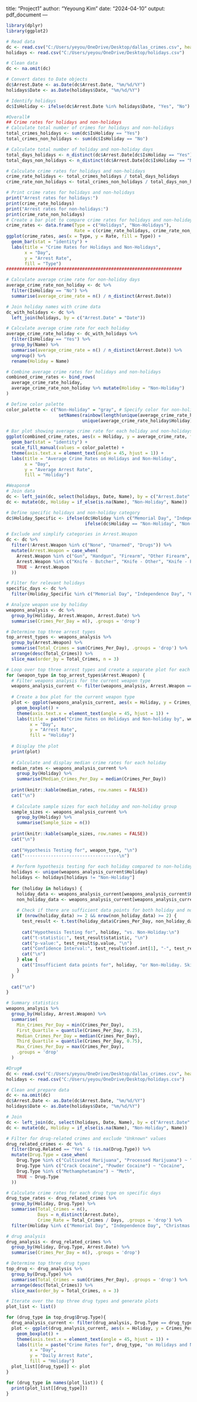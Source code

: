 title: "Project1"
author: "Yeyoung Kim"
date: "2024-04-10"
output: pdf_document
---

```{r 0}
library(dplyr)
library(ggplot2)

# Read data
dc <- read.csv("C:/Users/yeyou/OneDrive/Desktop/dallas_crimes.csv", header = TRUE, stringsAsFactors = FALSE)
holidays <- read.csv("C:/Users/yeyou/OneDrive/Desktop/holidays.csv")

# Clean data
dc <- na.omit(dc)

# Convert dates to Date objects
dc$Arrest.Date <- as.Date(dc$Arrest.Date, "%m/%d/%Y")
holidays$Date <- as.Date(holidays$Date, "%m/%d/%Y")

# Identify holidays
dc$IsHoliday <- ifelse(dc$Arrest.Date %in% holidays$Date, "Yes", "No")

```


```{r 1}
#Overall#
## Crime rates for holidays and non-holidays
# Calculate total number of crimes for holidays and non-holidays
total_crimes_holidays <- sum(dc$IsHoliday == "Yes")
total_crimes_non_holidays <- sum(dc$IsHoliday == "No")

# Calculate total number of holiday and non-holiday days
total_days_holidays <- n_distinct(dc$Arrest.Date[dc$IsHoliday == "Yes"])
total_days_non_holidays <- n_distinct(dc$Arrest.Date[dc$IsHoliday == "No"])

# Calculate crime rates for holidays and non-holidays
crime_rate_holidays <- total_crimes_holidays / total_days_holidays
crime_rate_non_holidays <- total_crimes_non_holidays / total_days_non_holidays

# Print crime rates for holidays and non-holidays
print("Arrest rates for holidays:")
print(crime_rate_holidays)
print("Arrest rates for non-holidays:")
print(crime_rate_non_holidays)
# Create a bar plot to compare crime rates for holidays and non-holidays
crime_rates <- data.frame(Type = c("Holidays", "Non-Holidays"),
                          Rate = c(crime_rate_holidays, crime_rate_non_holidays))
ggplot(crime_rates, aes(x = Type, y = Rate, fill = Type)) +
  geom_bar(stat = "identity") +
  labs(title = "Crime Rates for Holidays and Non-Holidays",
       x = "Day",
       y = "Arrest Rate",
       fill = "Type")
###################################################################

# Calculate average crime rate for non-holiday days
average_crime_rate_non_holiday <- dc %>%
  filter(IsHoliday == "No") %>%
  summarise(average_crime_rate = n() / n_distinct(Arrest.Date))

# Join holiday names with crime data
dc_with_holidays <- dc %>%
  left_join(holidays, by = c("Arrest.Date" = "Date"))

# Calculate average crime rate for each holiday
average_crime_rate_holiday <- dc_with_holidays %>%
  filter(IsHoliday == "Yes") %>%
  group_by(Name) %>%
  summarise(average_crime_rate = n() / n_distinct(Arrest.Date)) %>%
  ungroup() %>%
  rename(Holiday = Name)

# Combine average crime rates for holidays and non-holidays
combined_crime_rates <- bind_rows(
  average_crime_rate_holiday,
  average_crime_rate_non_holiday %>% mutate(Holiday = "Non-Holiday")
)

# Define color palette
color_palette <- c("Non-Holiday" = "gray", # Specify color for non-holiday
                    setNames(rainbow(length(unique(average_crime_rate_holiday$Holiday))), 
                             unique(average_crime_rate_holiday$Holiday))) # Assign unique colors to each holiday

# Bar plot showing average crime rate for each holiday and non-holidays
ggplot(combined_crime_rates, aes(x = Holiday, y = average_crime_rate, fill = Holiday)) +
  geom_bar(stat = "identity") +
  scale_fill_manual(values = color_palette) +
  theme(axis.text.x = element_text(angle = 45, hjust = 1)) +
  labs(title = "Average Crime Rates on Holidays and Non-Holiday",
       x = "Day",
       y = "Average Arrest Rate",
       fill = "Holiday")
```



```{r 2}
#Weapons#
# Join data
dc <- left_join(dc, select(holidays, Date, Name), by = c("Arrest.Date" = "Date"))
dc <- mutate(dc, Holiday = if_else(is.na(Name), "Non-Holiday", Name))

# Define specific holidays and non-holiday category
dc$Holiday_Specific <- ifelse(dc$Holiday %in% c("Memorial Day", "Independence Day", "Christmas Day"), dc$Holiday, 
                              ifelse(dc$Holiday == "Non-Holiday", "Non-Holiday", "Other Holiday"))

# Exclude and simplify categories in Arrest.Weapon
dc <- dc %>%
  filter(!Arrest.Weapon %in% c("None", "Unarmed", "Drugs")) %>%
  mutate(Arrest.Weapon = case_when(
    Arrest.Weapon %in% c("Gun", "Handgun", "Firearm", "Other Firearm", "Shotgun", "Firearm (Type Not Stated)") ~ "Firearm",
    Arrest.Weapon %in% c("Knife - Butcher", "Knife - Other", "Knife - Pocket") ~ "Knife",
    TRUE ~ Arrest.Weapon
  ))

# Filter for relevant holidays
specific_days <- dc %>%
  filter(Holiday_Specific %in% c("Memorial Day", "Independence Day", "Christmas Day", "Non-Holiday"))

# Analyze weapon use by holiday
weapons_analysis <- dc %>%
  group_by(Holiday, Arrest.Weapon, Arrest.Date) %>%
  summarise(Crimes_Per_Day = n(), .groups = 'drop')

# Determine top three arrest types
top_arrest_types <- weapons_analysis %>%
  group_by(Arrest.Weapon) %>%
  summarise(Total_Crimes = sum(Crimes_Per_Day), .groups = 'drop') %>%
  arrange(desc(Total_Crimes)) %>%
  slice_max(order_by = Total_Crimes, n = 3)

# Loop over top three arrest types and create a separate plot for each
for (weapon_type in top_arrest_types$Arrest.Weapon) {
  # Filter weapons analysis for the current weapon type
  weapons_analysis_current <- filter(weapons_analysis, Arrest.Weapon == weapon_type)
  
  # Create a box plot for the current weapon type
  plot <- ggplot(weapons_analysis_current, aes(x = Holiday, y = Crimes_Per_Day, fill = Holiday)) +
    geom_boxplot() +
    theme(axis.text.x = element_text(angle = 45, hjust = 1)) +
    labs(title = paste("Crime Rates on Holidays and Non-holiday by", weapon_type),
         x = "Day",
         y = "Arrest Rate",
         fill = "Holiday")
  
  # Display the plot
  print(plot)
  
  # Calculate and display median crime rates for each holiday
  median_rates <- weapons_analysis_current %>%
    group_by(Holiday) %>%
    summarise(Median_Crimes_Per_Day = median(Crimes_Per_Day))
  
  print(knitr::kable(median_rates, row.names = FALSE))
  cat("\n")
  
  # Calculate sample sizes for each holiday and non-holiday group
  sample_sizes <- weapons_analysis_current %>%
    group_by(Holiday) %>%
    summarise(Sample_Size = n())
  
  print(knitr::kable(sample_sizes, row.names = FALSE))
  cat("\n")
  
  cat("Hypothesis Testing for", weapon_type, "\n")
  cat("------------------------------------\n")
  
  # Perform hypothesis testing for each holiday compared to non-holiday
  holidays <- unique(weapons_analysis_current$Holiday)
  holidays <- holidays[holidays != "Non-Holiday"]
  
  for (holiday in holidays) {
    holiday_data <- weapons_analysis_current[weapons_analysis_current$Holiday == holiday, ]
    non_holiday_data <- weapons_analysis_current[weapons_analysis_current$Holiday == "Non-Holiday", ]
    
    # Check if there are sufficient data points for both holiday and non-holiday
    if (nrow(holiday_data) >= 2 && nrow(non_holiday_data) >= 2) {
      test_result <- t.test(holiday_data$Crimes_Per_Day, non_holiday_data$Crimes_Per_Day)
      
      cat("Hypothesis Testing for", holiday, "vs. Non-Holiday:\n")
      cat("t-statistic:", test_result$statistic, "\n")
      cat("p-value:", test_result$p.value, "\n")
      cat("Confidence Interval:", test_result$conf.int[1], "-", test_result$conf.int[2], "\n")
      cat("\n")
    } else {
      cat("Insufficient data points for", holiday, "or Non-Holiday. Skipping hypothesis test.\n\n")
    }
  }
  
  cat("\n")
}

# Summary statistics
weapons_analysis %>%
  group_by(Holiday, Arrest.Weapon) %>%
  summarise(
    Min_Crimes_Per_Day = min(Crimes_Per_Day),
    First_Quartile = quantile(Crimes_Per_Day, 0.25),
    Median_Crimes_Per_Day = median(Crimes_Per_Day),
    Third_Quartile = quantile(Crimes_Per_Day, 0.75),
    Max_Crimes_Per_Day = max(Crimes_Per_Day),
    .groups = 'drop'
  )
```

```{r 3}
#Drug#
dc <- read.csv("C:/Users/yeyou/OneDrive/Desktop/dallas_crimes.csv", header = TRUE, stringsAsFactors = FALSE)
holidays <- read.csv("C:/Users/yeyou/OneDrive/Desktop/holidays.csv")

# Clean and prepare data
dc <- na.omit(dc)
dc$Arrest.Date <- as.Date(dc$Arrest.Date, "%m/%d/%Y")
holidays$Date <- as.Date(holidays$Date, "%m/%d/%Y")

# Join
dc <- left_join(dc, select(holidays, Date, Name), by = c("Arrest.Date" = "Date"))
dc <- mutate(dc, Holiday = if_else(is.na(Name), "Non-Holiday", Name))

# Filter for drug-related crimes and exclude "Unknown" values
drug_related_crimes <- dc %>%
  filter(Drug.Related == "Yes" & !is.na(Drug.Type)) %>%
  mutate(Drug.Type = case_when(
    Drug.Type %in% c("Cultivated Marijuana", "Processed Marijuana") ~ "Marijuana",
    Drug.Type %in% c("Crack Cocaine", "Powder Cocaine") ~ "Cocaine",
    Drug.Type %in% c("Methamphetamine") ~ "Meth",
    TRUE ~ Drug.Type
  ))

# Calculate crime rates for each drug type on specific days
drug_type_rates <- drug_related_crimes %>%
  group_by(Holiday, Drug.Type) %>%
  summarise(Total_Crimes = n(),
            Days = n_distinct(Arrest.Date),
            Crime_Rate = Total_Crimes / Days, .groups = 'drop') %>%
  filter(Holiday %in% c("Memorial Day", "Independence Day", "Christmas Day", "Non-Holiday"))

# drug analysis
drug_analysis <- drug_related_crimes %>% 
  group_by(Holiday, Drug.Type, Arrest.Date) %>%
  summarise(Crimes_Per_Day = n(), .groups = 'drop')

# Determine top three drug types
top_drug <- drug_analysis %>%
  group_by(Drug.Type) %>%
  summarise(Total_Crimes = sum(Crimes_Per_Day), .groups = 'drop') %>%
  arrange(desc(Total_Crimes)) %>%
  slice_max(order_by = Total_Crimes, n = 3)

# Iterate over the top three drug types and generate plots
plot_list <- list()

for (drug_type in top_drug$Drug.Type){
  drug_analysis_current <- filter(drug_analysis, Drug.Type == drug_type)
  plot <- ggplot(drug_analysis_current, aes(x = Holiday, y = Crimes_Per_Day, fill = Holiday)) +
    geom_boxplot() +
    theme(axis.text.x = element_text(angle = 45, hjust = 1)) +
    labs(title = paste("Crime Rates for", drug_type, "on Holidays and Non-holiday"),
         x = "Day",
         y = "Daily Arrest Rate",
         fill = "Holiday")
  plot_list[[drug_type]] <- plot
}

for (drug_type in names(plot_list)) {
  print(plot_list[[drug_type]])
}






  





```
